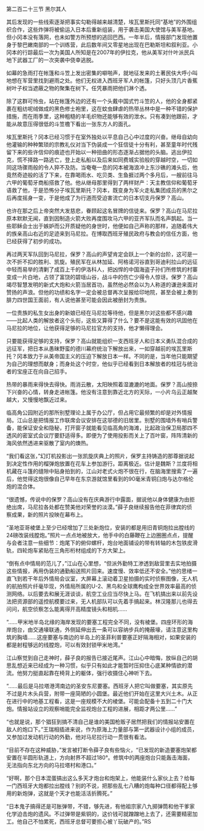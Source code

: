 

第二百二十三节 黑尔其人

其后发现的一些线索逐渐把事实勾勒得越来越清楚，埃瓦里斯托同“基地”的外围组织合作，这些炸弹将被偷运入日本后重新组装，用于袭击美国大使馆与美军基地。但小冈本没有落网，也未如警方所预想的逃回巴西。一年半后，情报部门发现他置身于黎巴嫩南部的一个训练营，此后数年间又零星地出现在巴勒斯坦和叙利亚。小冈本的行踪最后一次为美国人所知是在2007年的伊拉克，他从美军对什叶派民兵地下武器工厂的一次突袭中侥幸逃脱。

如幕的急雨打在帐篷和斗笠上发出密集的噼啪声，就地征发来的土著民伕大呼小叫地想在军营里找到避雨之处。他们无权进入西班牙军人的帐篷，只好头顶几片香蕉树叶子权当遮蔽之物的聚集在树下。任凭暴雨把他们淋个透。

除了这群可怜虫，站在帐篷外边的还有一个头戴中国式竹斗笠的人，他的全身都紧裹在粗纺呢绒做成的黑色修士袍里，这在蚊虫肆虐的热带丛林中是一种不错的保护措施，而在雨季里，这种粗糙的羊毛织物还能够有效的泄水。只有凑到他跟前，才能从故意压得很低的斗笠檐下看出一张东方人的面孔。

埃瓦里斯托？冈本已经习惯于在室外独处以平息自己心中过度的兴奋。继母自幼向他灌输的种种繁琐的宗教礼仪对当下伪装成一个狂信徒十分有利，甚至童年时代残留下来的些许信仰的痕迹也开始以一种扭曲的形态逐渐占据他的头脑。逃出伊拉克，慌不择路一路逃亡，登上走私船以及后来如同费城实验般的穿越时空，一切如同这场骤雨般的令人猝不及防。当奄奄一息的冈本被海浪冲上东沙礁的滩头后，他竟然奇迹般的活了下来，在靠喝雨水、吃贝类、生鱼捱过两个多月后，一艘前往马六甲的葡萄牙商船搭救了他。他从继母那里得到了两样财产：天主教信仰和葡萄牙语救了他，于是恐怖分子埃瓦里斯托？冈本，既变身为军火走私集团成员的黑尔之后再度摇身一变，于是他成了为行道而受迫害流亡的日本切支丹保罗？高山。

也许在那之后上帝突然大发慈悲，眷顾起这名冒牌的信徒来。保罗？高山在马尼拉原本默默无闻，直到因制造火箭大败再度围攻马六甲的亚齐军队而名声鹊起。当一些耶稣会士出于嫉妒而公开质疑他的身世时，他便如自己声称的那样，追随着伟大的族亲高山右近的足迹来到马尼拉。在博取西班牙殖民政府与教会的信任方面，他已经获得了初步的成功。

再过两天军队回到马尼拉，保罗？高山的声望肯定会跃上一个新的台阶，这可是一次不折不扣的胜利、凯旋。殖民军在从林加延、阿格诺河谷直到哥迪利拉山的远征中轻而易举的清剿了成百上千的伊洛科人，把凶悍的中国海盗子孙们所修筑的村寨变成一片白地，占领了富饶的碧瑶山谷，战斗中的伤亡少得令人惊讶。保罗？高山竭尽智慧发明的新式大炮和火箭当居首功，虽然他必然会以为人称道的谦逊来面对赞扬的声浪。但他的功绩和名字一定会被总督再次呈报给印地院，甚至会被上奏到腓力四世国王面前，有人说他甚至可能会因此被册封为贵族。

一位贵族的私生女出身的新娘已经在马尼拉等待他，但是黑尔对这些都不感兴趣――比起人类的解放者这个头衔，这些又算得了什么？要不是这能有效的巩固他在马尼拉的地位，让他获得足够的马尼拉官方的支持，他才懒得理会。

只要能获得足够的支持，保罗？高山就能组织一支西班牙人和日本义勇队混合成的远征军，把日本从愚昧野蛮的德川幕府统治下解放出来，一如穿越前的埃瓦里斯托？冈本致力于从美帝国主义的压迫下解放日本一样。不同的是，当年他只能期望为自己的理想而献身；而身处这个时空，他似乎已经看到日本解放者的桂冠与统治者的宝座正在向自己招手。

热带的暴雨来得快去得快。雨消云散，太阳映照着湿漉漉的地面。保罗？高山按捺下兴奋的心情，转身走进帐篷。他没有注意到靠近北方的天际，一小片乌云正越聚越大，又慢慢地飘近过来。

临高角公园附近的那所别墅理论上属于办公厅，但占用它最频繁的却是对外情报局。江山总是把情报工作联席会议安排在这邬德的旧居里。别墅的围墙外有哨兵警备，能保证安全和隐秘，打开窗子就能看见临高角的海滩，比起政治保卫局那四不透风的密室式会议厅要舒适得多。即便为了使用投影而关上了百叶窗，阵阵清新的海风依然透进来驱散了室内的燠热。

“我们看这张，”幻灯机投影出一张凯旋庆典上的照片，保罗主持铸造的那尊据说起到决定性作用的榴弹炮放置在花车上参加游行。距离极近。估计是魏斯？兰度将相机藏在斗篷的缝隙中贴身拍到的，江山对老式火炮不很在行，在脑海里搜索了一遍后，他觉得这炮很像自己早年在东京游就馆里看到的90毫米青铜臼炮与达尔格伦炮的混合体。

“很遗憾，传说中的保罗？高山没有在庆典游行中露面，据说他以身体健康为由拒绝出席，马尼拉各处都在赞美他对荣誉的淡漠。”薛子良继续报告他在菲律宾的侦　察成果，新的照片投映在幕布上。

“圣地亚哥棱堡上至少已经增加了三处新炮位，安装的都是用旧青铜炮拉出膛线的24磅改装线膛炮。”照片一点点地被放大，他手中的白藤鞭在上边圈圈点点，提醒与会者注意一些细节：炮尾下的俯仰螺杆，炮台地面铺设的带有转轴的木包铁皮滑轨，四轮炮车紧贴在三角形桁材组成的下方大架上。

“倒有点中情局的范儿了，”江山在心里想，“但派外勤特工渗透到敌营里去实地拍摄这些情报，再用伪装的通勤船送照片回来。速度慢、效率低还不安全。”他的思绪一直飞到若干年后外情局会议室，大屏幕上滚动着卫星拍摄的实时侦察图像，无人机的航拍照片纤毫毕现，外情局所属的U-2、黑鸟和全球鹰构成全世界效率最高的侦测网络。以后要去和展无涯谈谈，航空工业应当尽快上马。在飞机搞出来以前先设法把资源部的遥控航模要过来，无人机部队可以先着手搞起来。林汉隆那儿也得去问问，航空侦察怎么能离得开高精度镜头和相机……

“……甲米地半岛北缘的海岸发现的要塞工程完全不同，没有棱堡。四座环形的海岸炮台，由交通壕联通，外侧延伸出去一条可以容纳步兵的掩蔽壕，请注意这里构筑的胸墙……这座要塞与南边的半岛上的圣菲利普要塞正好隔海相对，如果安装的都是射程够远的线膛炮，可以有效封锁甲米地湾。”

江山察觉到自己走神时，薛子良的报告已接近尾声。江山心中暗悔，放纵自己的胡思乱想近来已经成为一种习惯，似乎只有如此才能暂时压抑住心底某种情欲的潜流。他努力挺直起靠在椅背上的躯体，强行收摄住心神听下去。

“……最后是马拉塔港湾南边的圣安东尼要塞。西班牙人把它叫做要塞，其实原先不过是片木头兵营，附带一座简陋的小圆堡。最近他们开始在这里大兴土木。从正在进行中的地基工程看，这是一座规模不大的棱堡。可能会配备十五到二十门大炮。情报站设立的观察哨能完全监视炮台工程的进展，相距才两公里……”

“也就是说，那个猖狂到搞不清自己是谁的美国枪贩子居然把我们的情报站安置在敌人的炮口下。”王瑞相插进来说，作为原海上力量部与第一武器设计小组的成员，又参加过发动机行动的外勤，他对马尼拉行动一贯很有看法。

“目前不存在这种威胁，”发言被打断令薛子良有些恼火，“已发现的新造要塞炮架都安置在半圆形轨道上，方向射界不超过180°。修筑中的两座炮台只能轰击海面，无法指向东北方向的马拉塔村和港口。”

“好啊，那个日本混蛋搞出这么多天才炮台和炮架上，他能装什么家伙上去？给每一门西班牙大炮都拉出膛线？别的不说，把那些乱七八糟的炮每种口径都得配上够用的新炮弹，这就是个天才也能活活折腾死。”

“日本鬼子搞得还是可胀弹带，不错，够先进，有他祖宗家八九掷弹筒和他干爹家化学迫击炮的遗风。不过弹带是紫铜的，这价钱可就蹭蹭地上去了，还需要精密加工。他自己不怕累死，西班牙总督可要担心被丫玩破产的。”RS

